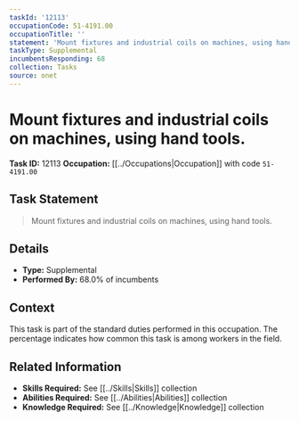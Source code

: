```yaml
---
taskId: '12113'
occupationCode: 51-4191.00
occupationTitle: ''
statement: 'Mount fixtures and industrial coils on machines, using hand tools.'
taskType: Supplemental
incumbentsResponding: 68
collection: Tasks
source: onet
---
```

# Mount fixtures and industrial coils on machines, using hand tools.

**Task ID:** 12113
**Occupation:** [[../Occupations|Occupation]] with code `51-4191.00`

## Task Statement

> Mount fixtures and industrial coils on machines, using hand tools.

## Details

- **Type:** Supplemental
- **Performed By:** 68.0% of incumbents

## Context

This task is part of the standard duties performed in this occupation. The percentage indicates how common this task is among workers in the field.

## Related Information

- **Skills Required:** See [[../Skills|Skills]] collection
- **Abilities Required:** See [[../Abilities|Abilities]] collection
- **Knowledge Required:** See [[../Knowledge|Knowledge]] collection
